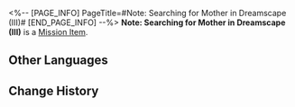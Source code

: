 <%-- [PAGE_INFO]
PageTitle=#Note: Searching for Mother in Dreamscape (III)#
[END_PAGE_INFO] --%>
{{Item Infobox
|id          = 140427
|image       = Item Jarilo-VI Readable.png{{subst:void|<!--$UPLOAD:<<SpriteOutput/ItemFigures/190002.png>-<Item Jarilo-VI Readable.png>-<Item Icons>>-->}}
|type        = Mission Item
|invCategory = Missions
|rarity      = 3
|effect      = 
|description = Once more, you cross paths with the father and daughter at the Dream's Edge. They have yet to find Charlotte, however, they have discovered that Penacony's finest artists frequently assemble at The Reverie in the Dreamscape. Although the hotel in the Dreamscape is presently undergoing renovations, their determination remains unwavering as they plan to proceed there...
}}
'''Note: Searching for Mother in Dreamscape (III)''' is a [[Mission Item]].

==Other Languages==
{{Other Languages
|en   = Note: Searching for Mother in Dreamscape (III)
|zhs  = 笔记：梦境寻母记•三
|zht  = 筆記：夢境尋母記•三
|ja   = ノート：夢境での母探し・3
|ko   = 노트: 꿈세계에서 엄마를 찾아•3
|es   = Nota: Buscando a mamá en el paisaje onírico III
|fr   = Note&nbsp;: À la recherche d'une mère dans le Pays des rêves&nbsp;(III)
|ru   = Записка: В поисках матери в Мире грёз III
|th   = บันทึก: การตามหาแม่ในแดนฝัน 3
|vi   = Ghi chú: Tìm Mẹ Trong Mơ - 3
|de   = Notiz: Suche nach der Mutter in der Traumlandschaft (III)
|id   = Catatan: Mencari Ibu di Dunia Mimpi 3
|pt   = Anotação: Procurando por Minha Mãe no Mundonírico (III)
}}

==Change History==
{{Change History|2.0}}